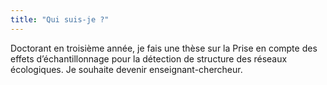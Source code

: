 ```yaml
---
title: "Qui suis-je ?"
---
```


Doctorant en troisième année, je fais une thèse sur la Prise en compte des effets d’échantillonnage pour la
détection de structure des réseaux écologiques. Je souhaite devenir enseignant-chercheur.

